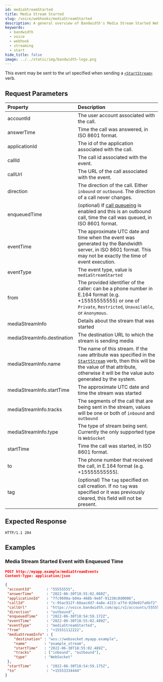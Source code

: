 ```yaml
---
id: mediaStreamStarted
title: Media Stream Started
slug: /voice/webhooks/mediaStreamStarted
description: A general overview of Bandwidth's Media Stream Started Webhook
keywords:
  - bandwidth
  - voice
  - webhook
  - streaming
  - start
hide_title: false
image: ../../static/img/bandwidth-logo.png
---
```


This event may be sent to the url specified when sending a [`<StartStream>`][1] verb.

## Request Parameters

| Property                        | Description  |
|:--------------------------------|:-------------|
| accountId                       | The user account associated with the call. |
| answerTime                      | Time the call was answered, in ISO 8601 format. |
| applicationId                   | The id of the application associated with the call. |
| callId                          | The call id associated with the event. |
| callUrl                         | The URL of the call associated with the event. |
| direction                       | The direction of the call. Either `inbound` or `outbound`. The direction of a call never changes. |
| enqueuedTime                    | (optional) If [call queueing](/apis/voice#operation/createCall) is enabled and this is an outbound call, time the call was queued, in ISO 8601 format. |
| eventTime                       | The approximate UTC date and time when the event was generated by the Bandwidth server, in ISO 8601 format. This may not be exactly the time of event execution. |
| eventType                       | The event type, value is `mediaStreamStarted` |
| from                            | The provided identifier of the caller: can be a phone number in E.164 format (e.g. +15555555555) or one of `Private`, `Restricted`, `Unavailable`, or `Anonymous`. |
| mediaStreamInfo                 | Details about the stream that was started |
| mediaStreamInfo.destination     | The destination URL to which the stream is sending media |
| mediaStreamInfo.name            | The name of this stream. If the `name` attribute was specified in the [`StartStream`][1] verb, then this will be the value of that attribute, otherwise it will be the value auto generated by the system. |
| mediaStreamInfo.startTime       | The approximate UTC date and time the stream was started |
| mediaStreamInfo.tracks          | The segments of the call that are being sent in the stream, values will be one or both of `inbound` and `outbound` |
| mediaStreamInfo.type            | The type of stream being sent. Currently the only supported type is `WebSocket` |
| startTime                       | Time the call was started, in ISO 8601 format. |
| to                              | The phone number that received the call, in E.164 format (e.g. +15555555555). |
| tag                             | (optional) The `tag` specified on call creation. If no `tag` was specified or it was previously cleared, this field will not be present. |

## Expected Response

```http
HTTP/1.1 204
```

## Examples

### Media Stream Started Event with Enqueued Time

```json
POST http://myapp.example/mediaStreamEvents
Content-Type: application/json

{
 "accountId"       : "55555555",
 "answerTime"      : "2022-06-30T18:55:02.080Z",
 "applicationId"   : "7fc9698a-b04a-468b-9e8f-91238c0d0086",
 "callId"          : "c-95ac912f-68aacdd7-4a8e-4223-a7fd-020e02fa6bf2",
 "callUrl"         : "https://voice.bandwidth.com/api/v2/accounts/55555555/calls/c-95ac912f-68aacdd7-4a8e-4223-a7fd-020e02fa6bf2",
 "direction"       : "outbound",
 "enqueuedTime"    : "2022-06-30T18:54:59.172Z",
 "eventTime"       : "2022-06-30T18:55:02.489Z",
 "eventType"       : "mediaStreamStarted",
 "from"            : "+15551112222",
 "mediaStreamInfo" : {
    "destination" : "wss://websocket.myapp.example",
    "name"        : "example_stream",
    "startTime"   : "2022-06-30T18:55:02.489Z",
    "tracks"      : ["inbound", "outbound"],
    "type"        : "WebSocket"
 },
 "startTime"       : "2022-06-30T18:54:59.175Z",
 "to"              : "+15553334444"
}
```

[1]: /docs/voice/bxml/startStream
